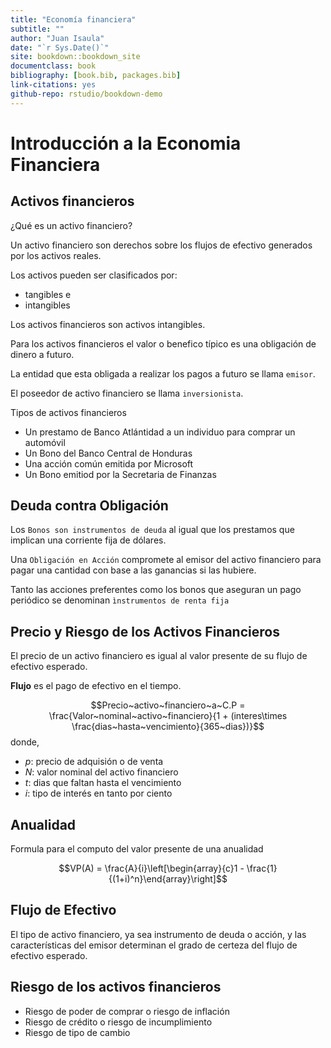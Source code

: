 ```yaml
--- 
title: "Economía financiera"
subtitle: ""
author: "Juan Isaula"
date: "`r Sys.Date()`"
site: bookdown::bookdown_site
documentclass: book
bibliography: [book.bib, packages.bib]
link-citations: yes
github-repo: rstudio/bookdown-demo
---
```


# Introducción a la Economia Financiera 

## Activos financieros 

¿Qué es un activo financiero?

Un activo financiero son derechos sobre los flujos de efectivo generados por los activos reales. 

Los activos pueden ser clasificados por:

- tangibles e 
- intangibles 

Los activos financieros son activos intangibles. 

Para los activos financieros el valor o benefico típico es una obligación de dinero a futuro. 

La entidad que esta obligada a realizar los pagos a futuro se llama `emisor`. 

El poseedor de activo financiero se llama `inversionista`. 

Tipos de activos financieros 

- Un prestamo de Banco Atlántidad a un individuo para comprar un automóvil
- Un Bono del Banco Central de Honduras 
- Una acción común emitida por Microsoft 
- Un Bono emitiod por la Secretaria de Finanzas 

## Deuda contra Obligación 

Los `Bonos son instrumentos de deuda` al igual que los prestamos que implican una corriente fija de dólares. 

Una `Obligación en Acción` compromete al emisor del activo financiero para pagar una cantidad con base a las ganancias si las hubiere. 

Tanto las acciones preferentes como los bonos que aseguran un pago periódico se denominan `ìnstrumentos de renta fija`

## Precio y Riesgo de los Activos Financieros 

El precio de un activo financiero es igual al valor presente de su flujo de efectivo esperado. 

**Flujo** es el pago de efectivo en el tiempo. 

$$Precio~activo~financiero~a~C.P = \frac{Valor~nominal~activo~financiero}{1 + (interes\times \frac{dias~hasta~vencimiento}{365~dias})}$$
donde, 

- $p:$ precio de adquisión o de venta
- $N:$ valor nominal del activo financiero
- $t:$ dias que faltan hasta el vencimiento 
- $i:$ tipo de interés en tanto por ciento

## Anualidad

Formula para el computo del valor presente de una anualidad 

$$VP(A) = \frac{A}{i}\left[\begin{array}{c}1 - \frac{1}{(1+i)^n}\end{array}\right]$$

## Flujo de Efectivo

El tipo de activo financiero, ya sea instrumento de deuda o acción, y las características del emisor determinan el grado de certeza del flujo de efectivo esperado. 

## Riesgo de los activos financieros 

- Riesgo de poder de comprar o riesgo de inflación 
- Riesgo de crédito o riesgo de incumplimiento 
- Riesgo de tipo de cambio 




